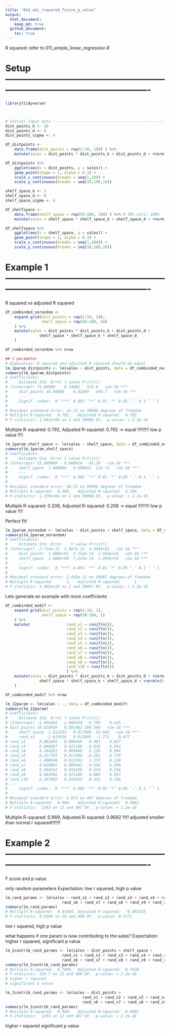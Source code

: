 ```yaml
---
title: "014_adj_rsquared_fscore_p_value"
output: 
  html_document: 
    keep_md: true
  github_document:
    toc: true
---
```


R squared: refer to 011_simple_linear_regression.R


# Setup -------------------------------------------------------------------------------------------------------
```r

library(tidyverse)



# Initial input data -------------------------------------------------------------------------------------------------------
dist_points_k <- 10
dist_points_d <- 0
dist_points_sigma <- 4

df_distpoints <-
    data.frame(dist_points = rep(1:10, 100) ) %>% 
    mutate(sales = dist_points * dist_points_k + dist_points_d + rnorm(n(), mean = 0, sd = dist_points_sigma))

df_distpoints %>% 
    ggplot(aes(x = dist_points, y = sales)) +
    geom_point(shape = 1, alpha = 0.3) +
    scale_x_continuous(breaks = seq(1,10)) +
    scale_y_continuous(breaks = seq(10,100,10))

```



```r
shelf_space_k <- 1
shelf_space_d <- 0
shelf_space_sigma <- 4

df_shelfspace <-
    data.frame(shelf_space = rep(50:100, 100) ) %>% # 50% until 100% 
    mutate(sales = shelf_space * shelf_space_k + shelf_space_d + rnorm(n(), mean = 0, sd = shelf_space_sigma))

df_shelfspace %>% 
    ggplot(aes(x = shelf_space, y = sales)) +
    geom_point(shape = 1, alpha = 0.3) +
    scale_x_continuous(breaks = seq(1,100)) +
    scale_y_continuous(breaks = seq(10,100,10))
```


# Example 1 -------------------------------------------------------------------------------------------------------
R squared vs adjusted R squared 




```r
df_combinded_norandom <- 
    expand.grid(dist_points = rep(1:10, 10),
                shelf_space = rep(50:100, 10)
    ) %>% 
    mutate(sales = dist_points * dist_points_k + dist_points_d +
               shelf_space * shelf_space_k + shelf_space_d
    )

df_combinded_norandom %>% nrow
```



```r
## 1 parameter
# Expecation: R squared and adjusted R squared should be equal
lm_1param_distpoints <- lm(sales ~ dist_points, data = df_combinded_norandom)
summary(lm_1param_distpoints)
# Coefficients:
#     Estimate Std. Error t value Pr(>|t|)    
# (Intercept) 75.00000    0.14081   532.6   <2e-16 ***
#     dist_points 10.00000    0.02269   440.7   <2e-16 ***
#     ---
#     Signif. codes:  0 ‘***’ 0.001 ‘**’ 0.01 ‘*’ 0.05 ‘.’ 0.1 ‘ ’ 1
# 
# Residual standard error: 14.72 on 50998 degrees of freedom
# Multiple R-squared:  0.792,	Adjusted R-squared:  0.792 
# F-statistic: 1.942e+05 on 1 and 50998 DF,  p-value: < 2.2e-16
```

Multiple R-squared:  0.792,	Adjusted R-squared:  0.792 -> equal !!!!!!!!!
low p value !!!!


```r
lm_1param_shelf_space <- lm(sales ~ shelf_space, data = df_combinded_norandom)
summary(lm_1param_shelf_space)
# Coefficients:
#     Estimate Std. Error t value Pr(>|t|)    
# (Intercept) 55.000000   0.660424   83.28   <2e-16 ***
#     shelf_space  1.000000   0.008641  115.73   <2e-16 ***
#     ---
#     Signif. codes:  0 ‘***’ 0.001 ‘**’ 0.01 ‘*’ 0.05 ‘.’ 0.1 ‘ ’ 1
# 
# Residual standard error: 28.72 on 50998 degrees of freedom
# Multiple R-squared:  0.208,	Adjusted R-squared:  0.208 
# F-statistic: 1.339e+04 on 1 and 50998 DF,  p-value: < 2.2e-16
```

Multiple R-squared:  0.208,	Adjusted R-squared:  0.208  -> equal !!!!!!!!!
low p value  !!!!



Perfect fit!
```r
lm_2param_norandom <- lm(sales ~ dist_points + shelf_space, data = df_combinded_norandom)
summary(lm_2param_norandom)
# Coefficients:
#     Estimate Std. Error    t value Pr(>|t|)    
# (Intercept) -2.714e-11  5.967e-13 -4.549e+01   <2e-16 ***
#     dist_points  1.000e+01  3.754e-14  2.664e+14   <2e-16 ***
#     shelf_space  1.000e+00  7.325e-15  1.365e+14   <2e-16 ***
#     ---
#     Signif. codes:  0 ‘***’ 0.001 ‘**’ 0.01 ‘*’ 0.05 ‘.’ 0.1 ‘ ’ 1
# 
# Residual standard error: 2.435e-11 on 50997 degrees of freedom
# Multiple R-squared:      1,	Adjusted R-squared:      1 
# F-statistic: 4.481e+28 on 2 and 50997 DF,  p-value: < 2.2e-16
```


Lets generate an example with more coefficients
```r
df_combinded_modif <- 
    expand.grid(dist_points = rep(1:10, 1),
                shelf_space = rep(50:100, 1)
    ) %>% 
    mutate(                rand_x1 = runif(n()),
                           rand_x2 = runif(n()),
                           rand_x3 = runif(n()),
                           rand_x4 = runif(n()),
                           rand_x5 = runif(n()),
                           rand_x6 = runif(n()),
                           rand_x7 = runif(n()),
                           rand_x8 = runif(n()),
                           rand_x9 = runif(n()),
                           rand_x10 = runif(n())
                           ) %>% 
    mutate(sales = dist_points * dist_points_k + dist_points_d + rnorm(n(), mean = 0, sd = dist_points_sigma) +
               shelf_space * shelf_space_k + shelf_space_d + rnorm(n(), mean = 0, sd = shelf_space_sigma)
    )

df_combinded_modif %>% nrow
```

```r
lm_12param <- lm(sales ~ ., data = df_combinded_modif)
summary(lm_12param)
# Coefficients:
#     Estimate Std. Error t value Pr(>|t|)    
# (Intercept) -1.666492   2.086430  -0.799    0.425    
# dist_points 10.020939   0.091482 109.540   <2e-16 ***
#     shelf_space  1.012533   0.017889  56.601   <2e-16 ***
#     rand_x1     -1.619556   0.913895  -1.772    0.077 .  
# rand_x2      0.081665   0.896940   0.091    0.927    
# rand_x3      0.008887   0.921198   0.010    0.992    
# rand_x4      0.104281   0.866666   0.120    0.904    
# rand_x5     -0.257795   0.917209  -0.281    0.779    
# rand_x6      1.400948   0.913762   1.533    0.126    
# rand_x7      0.820087   0.895443   0.916    0.360    
# rand_x8      0.564252   0.915456   0.616    0.538    
# rand_x9      0.003492   0.971189   0.004    0.997    
# rand_x10     0.297085   0.915243   0.325    0.746    
# ---
#     Signif. codes:  0 ‘***’ 0.001 ‘**’ 0.01 ‘*’ 0.05 ‘.’ 0.1 ‘ ’ 1
# 
# Residual standard error: 5.872 on 497 degrees of freedom
# Multiple R-squared:  0.969,	Adjusted R-squared:  0.9682 
# F-statistic:  1293 on 12 and 497 DF,  p-value: < 2.2e-16
```

Multiple R-squared:  0.969,	Adjusted R-squared:  0.9682 !!!!!
adjusted smaller than normal r squared!!!!!!!






# Example 2 -------------------------------------------------------------------------------------------------------
F score and p value

only random parameters
Expectation: low r squared, high p value


```r
lm_rand_params <- lm(sales ~ rand_x1 + rand_x2 + rand_x3 + rand_x4 + rand_x5 +
                         rand_x6 + rand_x7 + rand_x8 + rand_x9 + rand_x10, data = df_combinded_modif)
summary(lm_rand_params)
# Multiple R-squared:  0.01804,	Adjusted R-squared:  -0.001635 
# F-statistic: 0.9169 on 10 and 499 DF,  p-value: 0.5171
```

low r squared, high p value





what happens if one param is now contributing to the sales?
Expectation: higher r squared, significant p value 

```r
lm_2contrib_rand_params <- lm(sales ~ dist_points + shelf_space + 
                         rand_x1 + rand_x2 + rand_x3 + rand_x4 + rand_x5 +
                         rand_x6 + rand_x7 + rand_x8 + rand_x9 + rand_x10, data = df_combinded_modif)
summary(lm_2contrib_rand_params)
# Multiple R-squared:  0.7689,	Adjusted R-squared:  0.7638 
# F-statistic: 150.7 on 11 and 498 DF,  p-value: < 2.2e-16
# higher r squared
# significant p value
```

```r
lm_1contrib_rand_params <- lm(sales ~ dist_points + 
                                  rand_x1 + rand_x2 + rand_x3 + rand_x4 + rand_x5 +
                                  rand_x6 + rand_x7 + rand_x8 + rand_x9 + rand_x10, data = df_combinded_modif)
summary(lm_1contrib_rand_params)
# Multiple R-squared:  0.969,	Adjusted R-squared:  0.9682 
# F-statistic:  1293 on 12 and 497 DF,  p-value: < 2.2e-16
```

higher r squared
significant p value

